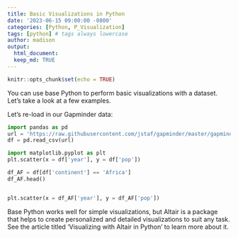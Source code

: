 ```yaml
---
title: Basic Visualizations in Python
date: '2023-06-15 09:00:00 -0800'
categories: [Python, P_Visualization]
tags: [python] # tags always lowercase
author: madison
output: 
  html_document:
  keep_md: TRUE
---
```


```r
knitr::opts_chunk$set(echo = TRUE)
```

You can use base Python to perform basic visualizations with a dataset. Let's take a look at a few examples.

Let’s re-load in our Gapminder data:

```python
import pandas as pd
url = 'https://raw.githubusercontent.com/jstaf/gapminder/master/gapminder/gapminder.csv'
df = pd.read_csv(url)
```

```python
import matplotlib.pyplot as plt
plt.scatter(x = df['year'], y = df['pop'])
```

```python
df_AF = df[df['continent'] == 'Africa']
df_AF.head()


plt.scatter(x = df_AF['year'], y = df_AF['pop'])
```

Base Python works well for simple visualizations, but Altair is a package that helps to create personalized and detailed visualizations to suit any task. See the article titled 'Visualizing with Altair in Python' to learn more about it.
